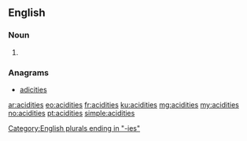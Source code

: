 ==English==

===Noun===
{{head|en|plural}}

# {{plural of|acidity|lang=en|nocat=1}}

===Anagrams===
* [[adicities#English|adicities]]

[[Category:English plurals ending in "-ies"]]

[[ar:acidities]]
[[eo:acidities]]
[[fr:acidities]]
[[ku:acidities]]
[[mg:acidities]]
[[my:acidities]]
[[no:acidities]]
[[pt:acidities]]
[[simple:acidities]]